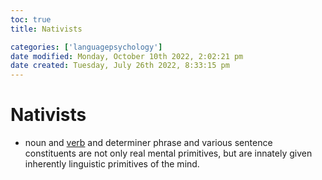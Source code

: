 ```yaml
---
toc: true
title: Nativists

categories: ['languagepsychology']
date modified: Monday, October 10th 2022, 2:02:21 pm
date created: Tuesday, July 26th 2022, 8:33:15 pm
---
```


# Nativists
- noun and [verb](Verb.qmd) and determiner phrase and various sentence constituents are not only real mental primitives, but are innately given inherently linguistic primitives of the mind.



